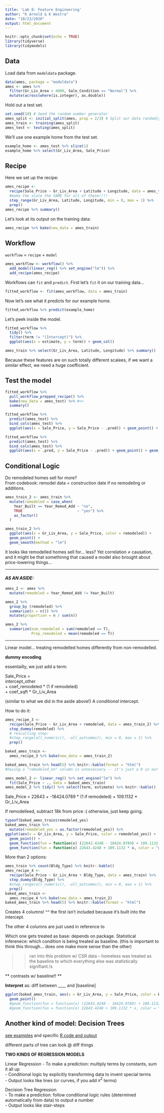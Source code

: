 ```yaml
---
title: 'Lab 8: Feature Engineering'
author: "K Arnold & K Westra"
date: "10/23/2020"
output: html_document
---
```


```r
knitr::opts_chunk$set(echo = TRUE)
library(tidyverse)
library(tidymodels)
```

## Data

Load data from `modeldata` package.

```r
data(ames, package = "modeldata")
ames <- ames %>% 
  filter(Gr_Liv_Area < 4000, Sale_Condition == "Normal") %>% 
  mutate(across(where(is.integer), as.double))
```

Hold out a test set.

```r
set.seed(10) # Seed the random number generator
ames_split <- initial_split(ames, prop = 2/3) # Split our data randomly
ames_train <- training(ames_split)
ames_test <- testing(ames_split)
```

We'll use one example home from the test set.

```r
example_home <- ames_test %>% slice(1)
example_home %>% select(Gr_Liv_Area, Sale_Price)
```

## Recipe

Here we set up the recipe:

```r
ames_recipe <- 
  recipe(Sale_Price ~ Gr_Liv_Area + Latitude + Longitude, data = ames_train) %>% 
  #make the scale the SAME for all of these!!!!
  step_range(Gr_Liv_Area, Latitude, Longitude, min = 0, max = 1) %>%
  prep()
ames_recipe %>% summary()
```

Let's look at its output on the training data:

```r
ames_recipe %>% bake(new_data = ames_train)
```

## Workflow

`workflow` = `recipe` + `model`

```r
ames_workflow <- workflow() %>%
  add_model(linear_reg() %>% set_engine("lm")) %>% 
  add_recipe(ames_recipe)
```

Workflows can `fit` and `predict`. First let's `fit` it on our training data...

```r
fitted_workflow <- fit(ames_workflow, data = ames_train)
```

Now let's see what it predicts for our example home.

```r
fitted_workflow %>% predict(example_home)
```

Let's peek inside the model.

```r
fitted_workflow %>% 
  tidy() %>%
  filter(term != "(Intercept)") %>% 
  ggplot(aes(x = estimate, y = term)) + geom_col()
```

```r
ames_train %>% select(Gr_Liv_Area, Latitude, Longitude) %>% summary()
```


Because these features are on such totally different scalees, if we want a similar effect, we need a huge coefficient.

## Test the model

```r
fitted_workflow %>%
  pull_workflow_prepped_recipe() %>% 
  bake(new_data = ames_test) %>% #<<
  summary()
```

```r
fitted_workflow %>%
  predict(ames_test) %>% 
  bind_cols(ames_test) %>% 
  ggplot(aes(x = Sale_Price, y = Sale_Price - .pred)) + geom_point() + geom_smooth()

fitted_workflow %>%
  predict(ames_test) %>% 
  bind_cols(ames_test) %>% 
  ggplot(aes(x = .pred, y = Sale_Price - .pred)) + geom_point() + geom_smooth()
```

## Conditional Logic

Do remodeled homes sell for more?  
From codebook: remodel data = construction date if no remodeling or additions.

```r
ames_train_2 <- ames_train %>% 
  mutate(remodeled = case_when(
    Year_Built == Year_Remod_Add ~ "no",
    TRUE                         ~ "yes") %>%
    as_factor()
  )
```


```r
ames_train_2 %>% 
  ggplot(aes(x = Gr_Liv_Area, y = Sale_Price, color = remodeled)) +
  geom_point() +
  geom_smooth(method = "lm")
```

It looks like remodelled homes sell for... less?
Yet correlation ≠ causation, and it might be that somethinng that caused a model also brought about price-lowering things... 

***

#### *AS AN ASIDE:*

```r
ames_2 <- ames %>%
  mutate(remodeled = Year_Remod_Add != Year_Built)

ames_2 %>%
  group_by (remodeled) %>%
  summarize(n = n()) %>%
  mutate(proportion = n / sum(n))

ames_2 %>%
  summarize(num_remodeled = sum(remodeled == T),
            Prop_remodeled = mean(remodeled == T))

```

***

Linear model... treating remodelled homes differently from non-remodelled.

**dummy encoding**

essentailly, we just add a term:

Sale_Price =   
   intercept_other  
   + coef_remodeled * (1 if remodeled)  
   + coef_sqft      * Gr_Liv_Area  

(similar to what we did in the aside above!)
A *conditional* intercept.

How to do it:

```r
ames_recipe_3 <- 
  recipe(Sale_Price ~ Gr_Liv_Area + remodeled, data = ames_train_2) %>% 
  step_dummy(remodeled) %>%
  # rescalling step:
  #step_range(all_numeric(), -all_outcomes(), min = 0, max = 1) %>% 
  prep()

baked_ames_train <- 
  ames_recipe_3 %>% bake(new_data = ames_train_2)

baked_ames_train %>% head(5) %>% knitr::kable(format = "html")
#having a "remodeled_no" column is unnecessary -- it's just a 0 in our remodeled_yes col!
```

```r
ames_model_2 <- linear_reg() %>% set_engine("lm") %>% 
  fit(Sale_Price ~ ., data = baked_ames_train)
ames_model_2 %>% tidy() %>% select(term, estimate) %>% knitr::kable()
```

Sale_Price = 
   22643 
   + -18424.0789 * (1 if remodeled)
   + 109.1132 * Gr_Liv_Area
   
If remodelleed, subtract 18k from price :( otherwise, just keep going.

```r
typeof(baked_ames_train$remodeled_yes)
baked_ames_train %>%
  mutate(remodeled_yes = as.factor(remodeled_yes)) %>%
ggplot(aes(x = Gr_Liv_Area, y = Sale_Price, color = remodeled_yes)) +
  geom_point() +
  geom_function(fun = function(x) (22643.4248 - 18424.0789) + 109.1132 * x, color = "blue") +
  geom_function(fun = function(x) 22643.4248 + 109.1132 * x, color = "green")
```

More than 2 options:

```r
ames_train %>% count(Bldg_Type) %>% knitr::kable()
ames_recipe_4 <- 
  recipe(Sale_Price ~ Gr_Liv_Area + Bldg_Type, data = ames_train) %>% 
  step_dummy(Bldg_Type) %>%
  #step_range(all_numeric(), -all_outcomes(), min = 0, max = 1) %>%
  prep()
baked_ames_train <- 
  ames_recipe_4 %>% bake(new_data = ames_train_2)
baked_ames_train %>% head(5) %>% knitr::kable(format = "html")
```

Creates 4 columns!
^^ the first isn't included because it's built into the intercept.

The other 4 columns are just used in reference to 

Which one gets treated as base: depends on package.
Statistical inferenece: which condition is being treated as baseline. (this is important to think this through... does one make more sense than the other)

>> ran into this problem w/ CSR data -- homeless was treated as the baseline to which everything else was statistically signifiant.!s


** contrasts w/ baseline!! ** 

**Interpret** as: diff between ____ and [baseline]


```r
ggplot(baked_ames_train, aes(x = Gr_Liv_Area, y = Sale_Price, color = Bldg_Type)) +
  geom_point()
  #geom_function(fun = function(x) (22643.4248 - 18424.0789) + 109.1132 * x, color = "blue") +
  #geom_function(fun = function(x) 22643.4248 + 109.1132 * x, color = "green")
```

## Another kind of model: Decision Trees

[see examples](https://cs.calvin.edu/courses/data/202/ka37/slides/w09/w9d2-conditional-logic.html#16) 
and specific [R code and output](https://cs.calvin.edu/courses/data/202/ka37/slides/w09/w9d2-conditional-logic.html#17)

different parts of tree can look @ diff things

**TWO KINDS OF REGRESSION MODELS**

Linear Regression
- To make a prediction: multiply terms by constants, sum it all up  
- Conditional logic by explicitly transforming data to invent special terms  
- Output looks like lines (or curves, if you add $x^2$ terms)  

Decision Tree Regression  
- To make a prediction: follow conditional logic rules (determined automatically from data) to output a number  
- Output looks like stair-steps  

